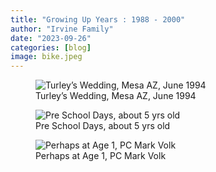 ```yaml
---
title: "Growing Up Years : 1988 - 2000"
author: "Irvine Family"
date: "2023-09-26"
categories: [blog]
image: bike.jpeg
---
```


![Turley's Wedding, Mesa AZ, June 1994](19940625_AZ.JPG)

::: {layout-ncol=2}
![Pre School Days, about 5 yrs old](spencer_at_5.jpeg)

![Perhaps at Age 1, PC Mark Volk](spencer1.jpg)
:::